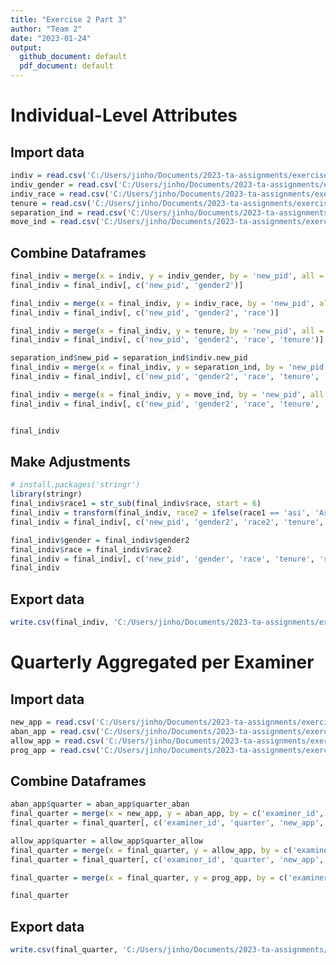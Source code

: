 ---
title: "Exercise 2 Part 3"
author: "Team 2"
date: "2023-01-24"
output:
  github_document: default
  pdf_document: default
---
# Individual-Level Attributes
## Import data
```{r}
indiv = read.csv('C:/Users/jinho/Documents/2023-ta-assignments/exercise2_data/indiv.csv')
indiv_gender = read.csv('C:/Users/jinho/Documents/2023-ta-assignments/exercise2_data/indiv_gender.csv')
indiv_race = read.csv('C:/Users/jinho/Documents/2023-ta-assignments/exercise2_data/indiv_race.csv')
tenure = read.csv('C:/Users/jinho/Documents/2023-ta-assignments/exercise2_data/tenure.csv')
separation_ind = read.csv('C:/Users/jinho/Documents/2023-ta-assignments/exercise2_data/separation_ind.csv')
move_ind = read.csv('C:/Users/jinho/Documents/2023-ta-assignments/exercise2_data/move_ind.csv')
```

## Combine Dataframes
```{r}
final_indiv = merge(x = indiv, y = indiv_gender, by = 'new_pid', all = TRUE)
final_indiv = final_indiv[, c('new_pid', 'gender2')]

final_indiv = merge(x = final_indiv, y = indiv_race, by = 'new_pid', all = TRUE)
final_indiv = final_indiv[, c('new_pid', 'gender2', 'race')]

final_indiv = merge(x = final_indiv, y = tenure, by = 'new_pid', all = TRUE)
final_indiv = final_indiv[, c('new_pid', 'gender2', 'race', 'tenure')]

separation_ind$new_pid = separation_ind$indiv.new_pid
final_indiv = merge(x = final_indiv, y = separation_ind, by = 'new_pid', all = TRUE)
final_indiv = final_indiv[, c('new_pid', 'gender2', 'race', 'tenure', 'sep_ind')]

final_indiv = merge(x = final_indiv, y = move_ind, by = 'new_pid', all = TRUE)
final_indiv = final_indiv[, c('new_pid', 'gender2', 'race', 'tenure', 'sep_ind', 'move_ind')]


final_indiv
```

## Make Adjustments
```{r}
# install.packages('stringr')
library(stringr)
final_indiv$race1 = str_sub(final_indiv$race, start = 6)
final_indiv = transform(final_indiv, race2 = ifelse(race1 == 'asi', 'Asian', ifelse(race1 == 'bla', 'Black', ifelse(race1 == 'his', 'Hispanic', ifelse(race1 == 'whi', 'White', 'Other')))))
final_indiv = final_indiv[, c('new_pid', 'gender2', 'race2', 'tenure', 'sep_ind', 'move_ind')]

final_indiv$gender = final_indiv$gender2
final_indiv$race = final_indiv$race2
final_indiv = final_indiv[, c('new_pid', 'gender', 'race', 'tenure', 'sep_ind', 'move_ind')]
final_indiv
```

## Export data
```{r}
write.csv(final_indiv, 'C:/Users/jinho/Documents/2023-ta-assignments/exercise2_data/final_indiv.csv', row.names = FALSE)
```


# Quarterly Aggregated per Examiner
## Import data
```{r}
new_app = read.csv('C:/Users/jinho/Documents/2023-ta-assignments/exercise2_data/new_app.csv')
aban_app = read.csv('C:/Users/jinho/Documents/2023-ta-assignments/exercise2_data/aban_app.csv')
allow_app = read.csv('C:/Users/jinho/Documents/2023-ta-assignments/exercise2_data/allow_app.csv')
prog_app = read.csv('C:/Users/jinho/Documents/2023-ta-assignments/exercise2_data/prog_app.csv')
```

## Combine Dataframes
```{r}
aban_app$quarter = aban_app$quarter_aban
final_quarter = merge(x = new_app, y = aban_app, by = c('examiner_id', 'quarter'), all = TRUE)
final_quarter = final_quarter[, c('examiner_id', 'quarter', 'new_app', 'aban_app')]

allow_app$quarter = allow_app$quarter_allow
final_quarter = merge(x = final_quarter, y = allow_app, by = c('examiner_id', 'quarter'), all = TRUE)
final_quarter = final_quarter[, c('examiner_id', 'quarter', 'new_app', 'aban_app', 'allow_app')]

final_quarter = merge(x = final_quarter, y = prog_app, by = c('examiner_id', 'quarter'), all = TRUE)

final_quarter
```

## Export data
```{r}
write.csv(final_quarter, 'C:/Users/jinho/Documents/2023-ta-assignments/exercise2_data/final_quarter.csv', row.names = FALSE)
```
